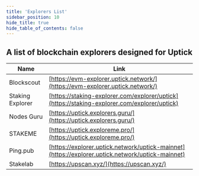 ```yaml
---
title: 'Explorers List'
sidebar_position: 10
hide_title: true
hide_table_of_contents: false
---
```



<PageTitle iconUrl="img/uptick-icon.svg" title="Uptick Explorers List" />

## A list of blockchain explorers designed for Uptick

| Name             | Link |
| ---------------- | ---- |
| Blockscout | [https://evm-explorer.uptick.network/](https://evm-explorer.uptick.network/) |
| Staking Explorer | [https://staking-explorer.com/explorer/uptick](https://staking-explorer.com/explorer/uptick) |
| Nodes Guru | [https://uptick.explorers.guru/](https://uptick.explorers.guru/) |
| STAKEME | [https://uptick.exploreme.pro/](https://uptick.exploreme.pro/) |
| Ping.pub | [https://explorer.uptick.network/uptick-mainnet](https://explorer.uptick.network/uptick-mainnet) |
| Stakelab | [https://upscan.xyz/](https://upscan.xyz/) |

